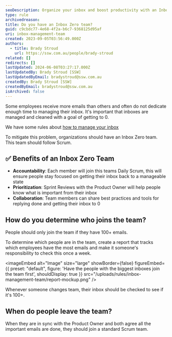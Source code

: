 ```yaml
---
seoDescription: Organize your inbox and boost productivity with an Inbox Zero team, where Scrum principles ensure accountability, prioritization, and collaboration to achieve a manageable inbox state.
type: rule
archivedreason:
title: Do you have an Inbox Zero team?
guid: c9cbdc77-4e68-4f2a-b6c7-9368125d95af
uri: inbox-management-team
created: 2023-09-05T03:56:49.000Z
authors:
  - title: Brady Stroud
    url: https://ssw.com.au/people/brady-stroud
related: []
redirects: []
lastUpdated: 2024-06-08T03:27:17.000Z
lastUpdatedBy: Brady Stroud [SSW]
lastUpdatedByEmail: bradystroud@ssw.com.au
createdBy: Brady Stroud [SSW]
createdByEmail: bradystroud@ssw.com.au
isArchived: false
---
```


Some employees receive more emails than others and often do not dedicate enough time to managing their inbox.
It's important that inboxes are managed and cleaned with a goal of getting to 0.

We have some rules about [how to manage your inbox](/rules-to-better-inbox-management)

To mitigate this problem, organizations should have an Inbox Zero team. This team should follow Scrum.

## ✅ Benefits of an Inbox Zero Team

- **Accountability**: Each member will join this teams Daily Scrum, this will ensure people stay focused on getting their inbox back to a manageable state
- **Prioritization**: Sprint Reviews with the Product Owner will help people know what is important from their inbox
- **Collaboration**: Team members can share best practices and tools for replying done and getting their inbox to 0

## How do you determine who joins the team?

People should only join the team if they have 100+ emails.

To determine which people are in the team, create a report that tracks which employees have the most emails and make it someone's responsibility to check this once a week.


<imageEmbed
  alt="Image"
  size="large"
  showBorder={false}
  figureEmbed={{
    preset: "default",
    figure: 'Have the people with the biggest inboxes join the team first',
    shouldDisplay: true
  }}
  src="/uploads/rules/inbox-management-team/report-mockup.png"
/>

Whenever someone changes team, their inbox should be checked to see if it's 100+.

## When do people leave the team?

When they are in sync with the Product Owner and both agree all the important emails are done, they should join a standard Scrum team.
